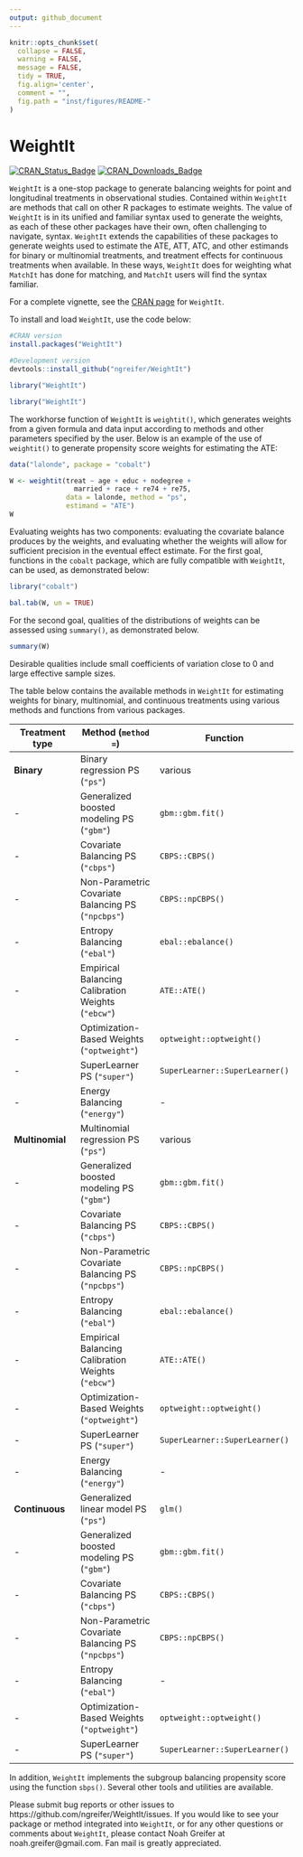 ```yaml
---
output: github_document
---
```


<!-- README.md is generated from README.Rmd. Please edit that file -->

```r
knitr::opts_chunk$set(
  collapse = FALSE,
  warning = FALSE,
  message = FALSE,
  tidy = TRUE,
  fig.align='center',
  comment = "",
  fig.path = "inst/figures/README-"
)
```
# WeightIt

[![CRAN_Status_Badge](http://r-pkg.org/badges/version-last-release/WeightIt?color=0047ab
)](https://cran.r-project.org/package=WeightIt)
[![CRAN_Downloads_Badge](http://cranlogs.r-pkg.org/badges/WeightIt?color=0047ab
)](https://cran.r-project.org/package=WeightIt)

`WeightIt` is a one-stop package to generate balancing weights for point and longitudinal treatments in observational studies. Contained within `WeightIt` are methods that call on other R packages to estimate weights. The value of `WeightIt` is in its unified and familiar syntax used to generate the weights, as each of these other packages have their own, often challenging to navigate, syntax. `WeightIt` extends the capabilities of these packages to generate weights used to estimate the ATE, ATT, ATC, and other estimands for binary or multinomial treatments, and treatment effects for continuous treatments when available. In these ways, `WeightIt` does for weighting what `MatchIt` has done for matching, and `MatchIt` users will find the syntax familiar.

For a complete vignette, see the [CRAN page](https://CRAN.R-project.org/package=WeightIt) for `WeightIt`.

To install and load `WeightIt`, use the code below:

```r
#CRAN version
install.packages("WeightIt")

#Development version
devtools::install_github("ngreifer/WeightIt")

library("WeightIt")
```
```r
library("WeightIt")
```

The workhorse function of `WeightIt` is `weightit()`, which generates weights from a given formula and data input according to methods and other parameters specified by the user. Below is an example of the use of `weightit()` to generate propensity score weights for estimating the ATE:

```r
data("lalonde", package = "cobalt")

W <- weightit(treat ~ age + educ + nodegree + 
                married + race + re74 + re75, 
              data = lalonde, method = "ps", 
              estimand = "ATE")
W
```

Evaluating weights has two components: evaluating the covariate balance produces by the weights, and evaluating whether the weights will allow for sufficient precision in the eventual effect estimate. For the first goal, functions in the `cobalt` package, which are fully compatible with `WeightIt`, can be used, as demonstrated below:

```r
library("cobalt")

bal.tab(W, un = TRUE)
```

For the second goal, qualities of the distributions of weights can be assessed using `summary()`, as demonstrated below.

```r
summary(W)
```

Desirable qualities include small coefficients of variation close to 0 and large effective sample sizes.

The table below contains the available methods in `WeightIt` for estimating weights for binary, multinomial, and continuous treatments using various methods and functions from various packages.
 
 Treatment type | Method (`method = `) | Function
 -------------- | -------------------- | --------
 **Binary** | Binary regression PS (`"ps"`) | various 
 - | Generalized boosted modeling PS (`"gbm"`) | `gbm::gbm.fit()`
 - | Covariate Balancing PS (`"cbps"`) | `CBPS::CBPS()`
 - | Non-Parametric Covariate Balancing PS (`"npcbps"`) | `CBPS::npCBPS()`
 - | Entropy Balancing (`"ebal"`) | `ebal::ebalance()`
 - | Empirical Balancing Calibration Weights (`"ebcw"`) | `ATE::ATE()`
 - | Optimization-Based Weights (`"optweight"`) | `optweight::optweight()`
 - | SuperLearner PS (`"super"`) | `SuperLearner::SuperLearner()`
 - | Energy Balancing (`"energy"`) | -
 **Multinomial** | Multinomial regression PS (`"ps"`) | various
 - | Generalized boosted modeling PS (`"gbm"`) | `gbm::gbm.fit()`
 - | Covariate Balancing PS (`"cbps"`) | `CBPS::CBPS()`
 - | Non-Parametric Covariate Balancing PS (`"npcbps"`) | `CBPS::npCBPS()`
 - | Entropy Balancing (`"ebal"`) | `ebal::ebalance()`
 - | Empirical Balancing Calibration Weights (`"ebcw"`) | `ATE::ATE()`
 - | Optimization-Based Weights (`"optweight"`) | `optweight::optweight()`
 - | SuperLearner PS (`"super"`) | `SuperLearner::SuperLearner()`
 - | Energy Balancing (`"energy"`) | -
 **Continuous** | Generalized linear model PS (`"ps"`) | `glm()`
 - | Generalized boosted modeling PS (`"gbm"`) | `gbm::gbm.fit()`
 - | Covariate Balancing PS (`"cbps"`) | `CBPS::CBPS()`
 - | Non-Parametric Covariate Balancing PS (`"npcbps"`) | `CBPS::npCBPS()`
 - | Entropy Balancing (`"ebal"`) | -
 - | Optimization-Based Weights (`"optweight"`) | `optweight::optweight()`
 - | SuperLearner PS (`"super"`) | `SuperLearner::SuperLearner()`

In addition, `WeightIt` implements the subgroup balancing propensity score using the function `sbps()`. Several other tools and utilities are available.

Please submit bug reports or other issues to https://github.com/ngreifer/WeightIt/issues. If you would like to see your package or method integrated into `WeightIt`, or for any other questions or comments about `WeightIt`, please contact Noah Greifer at noah.greifer@gmail.com. Fan mail is greatly appreciated.